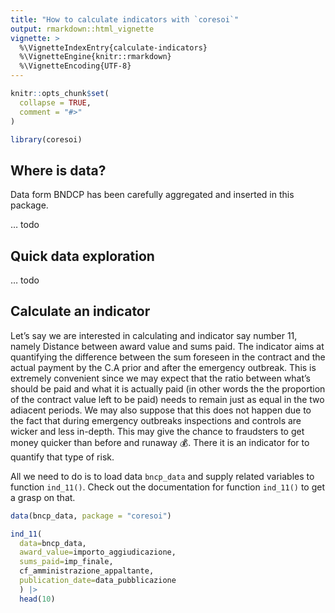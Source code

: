 ```yaml
---
title: "How to calculate indicators with `coresoi`"
output: rmarkdown::html_vignette
vignette: >
  %\VignetteIndexEntry{calculate-indicators}
  %\VignetteEngine{knitr::rmarkdown}
  %\VignetteEncoding{UTF-8}
---
```


```r
knitr::opts_chunk$set(
  collapse = TRUE,
  comment = "#>"
)
```

```r
library(coresoi)
```


## Where is data?

Data form BNDCP has been carefully aggregated and inserted in this package. 

... todo

## Quick data exploration

... todo

## Calculate an indicator

Let's say we are interested in calculating and indicator say number 11, namely Distance between award value and sums paid. The indicator aims at quantifying the difference between the sum foreseen in the contract and the actual payment by the C.A prior and after the emergency outbreak. This is extremely convenient since we may expect that the ratio between what's should be paid and what it is actually paid (in other words the the proportion of the contract  value left to be paid) needs to remain just as equal in the two adiacent periods.
We may also suppose that this does not happen due to the fact that during emergency outbreaks inspections and controls are wicker and less in-depth. This may give the chance to fraudsters to get money quicker than before and runaway 💰. There it is an indicator for to quantify that type of risk.

All we need to do is to load data `bncp_data` and supply related variables to function `ind_11()`. Check out the documentation for function `ind_11()` to get a grasp on that.

```r
data(bncp_data, package = "coresoi")

ind_11(
  data=bncp_data,
  award_value=importo_aggiudicazione, 
  sums_paid=imp_finale,
  cf_amministrazione_appaltante,
  publication_date=data_pubblicazione
  ) |>
  head(10)

```









